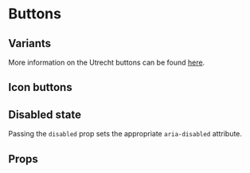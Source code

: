 

<Meta of={UtrechtButtonStories} />

# Buttons

## Variants

More information on the Utrecht buttons can be found
[here](https://nl-design-system.github.io/themes/?path=/docs/button--gemeente-utrecht).

<Canvas>
  <Story of={UtrechtButtonStories.UtrechtDefault} />
  <Story of={UtrechtButtonStories.UtrechtPrimary} />
  <Story of={UtrechtButtonStories.UtrechtSecondary} />
  <Story of={UtrechtButtonStories.UtrechtDanger} />
  <Story of={UtrechtButtonStories.UtrechtLinkLooksLikeButton} />
  <Story of={UtrechtButtonStories.UtrechtButtonLooksLikeLink} />
</Canvas>

## Icon buttons

<Canvas>
  <Story of={UtrechtButtonStories.UtrechtIconButton} />
  <Story of={UtrechtButtonStories.UtrechtIconButtonDanger} />
</Canvas>

## Disabled state

Passing the `disabled` prop sets the appropriate `aria-disabled` attribute.

<Canvas of={UtrechtButtonStories.UtrechtButtonDisabled} />

## Props

<ArgTypes of={UtrechtButtonStories} />
